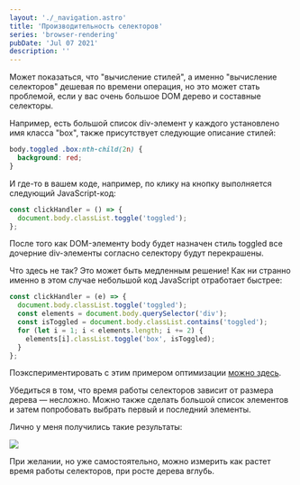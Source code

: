 ```yaml
---
layout: './_navigation.astro'
title: 'Производительность селекторов'
series: 'browser-rendering'
pubDate: 'Jul 07 2021'
description: ''
---
```



Может показаться, что "вычисление стилей", а именно "вычисление селекторов" дешевая по времени операция, но это может стать проблемой, если у вас очень большое DOM дерево и составные селекторы.

Например, есть большой список div-элемент у каждого установлено имя класса "box", также присутствует следующие описание стилей:

```css
body.toggled .box:nth-child(2n) {
  background: red;
}
```

И где-то в вашем коде, например, по клику на кнопку выполняется следующий JavaScript-код:

```js
const clickHandler = () => {
  document.body.classList.toggle('toggled');
};
```

После того как DOM-элементу body будет назначен стиль toggled все дочерние div-элементы согласно селектору будут перекрашены.

Что здесь не так? Это может быть медленным решение!
Как ни странно именно в этом случае небольшой код JavaScript отработает быстрее:

```js
const clickHandler = (e) => {
  document.body.classList.toggle('toggled');
  const elements = document.body.querySelector('div');
  const isToggled = document.body.classList.contains('toggled');
  for (let i = 1; i < elements.length; i += 2) {
    elements[i].classList.toggle('box', isToggled);
  }
};
```

Поэкспериментировать с этим примером оптимизации [можно здесь](http://udacity.github.io/60fps/lesson5/recalcStyles/index-slow.html).

Убедиться в том, что время работы селекторов зависит от размера дерева — несложно. Можно также сделать большой список элементов и затем попробовать выбрать первый и последний элементы.

Лично у меня получились такие результаты:

<Img src="/assets/posts/2021/browser-rendering-selectors-performance/selectors-performance.jpg" />

При желании, но уже самостоятельно, можно измерить как растет время работы селекторов, при росте дерева вглубь.
